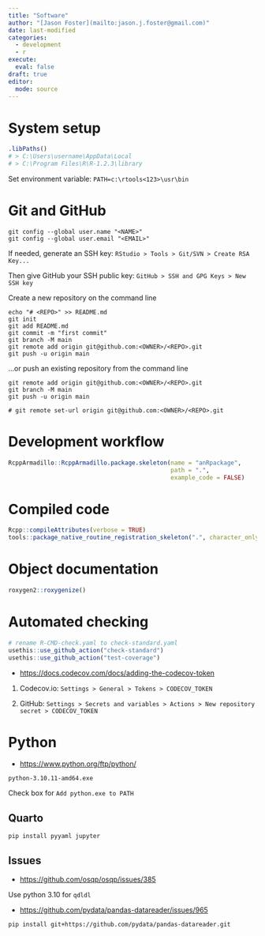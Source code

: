 ```yaml
---
title: "Software"
author: "[Jason Foster](mailto:jason.j.foster@gmail.com)"
date: last-modified
categories:
  - development
  - r
execute:
  eval: false
draft: true
editor: 
  mode: source
---
```


# System setup

```r
.libPaths()
# > C:\Users\username\AppData\Local
# > C:\Program Files\R\R-1.2.3\library
```

Set environment variable: `PATH=c:\rtools<123>\usr\bin`

# Git and GitHub

```         
git config --global user.name "<NAME>"
git config --global user.email "<EMAIL>"
```

If needed, generate an SSH key: `RStudio > Tools > Git/SVN > Create RSA Key...`

Then give GitHub your SSH public key: `GitHub > SSH and GPG Keys > New SSH key`

Create a new repository on the command line

```         
echo "# <REPO>" >> README.md
git init
git add README.md
git commit -m "first commit"
git branch -M main
git remote add origin git@github.com:<OWNER>/<REPO>.git
git push -u origin main
```

...or push an existing repository from the command line

```         
git remote add origin git@github.com:<OWNER>/<REPO>.git
git branch -M main
git push -u origin main
```

```         
# git remote set-url origin git@github.com:<OWNER>/<REPO>.git
```

# Development workflow

```r
RcppArmadillo::RcppArmadillo.package.skeleton(name = "anRpackage",
                                              path = ".",
                                              example_code = FALSE)
```

# Compiled code

```r
Rcpp::compileAttributes(verbose = TRUE)
tools::package_native_routine_registration_skeleton(".", character_only = FALSE)
```

# Object documentation

```r
roxygen2::roxygenize()
```

# Automated checking

```r
# rename R-CMD-check.yaml to check-standard.yaml
usethis::use_github_action("check-standard")
usethis::use_github_action("test-coverage")
```

-   <https://docs.codecov.com/docs/adding-the-codecov-token>

1.  Codecov.io: `Settings > General > Tokens > CODECOV_TOKEN`

2.  GitHub: `Settings > Secrets and variables > Actions > New repository secret > CODECOV_TOKEN`

# Python

-   <https://www.python.org/ftp/python/>

```         
python-3.10.11-amd64.exe
```

Check box for `Add python.exe to PATH`

## Quarto

```         
pip install pyyaml jupyter
```

## Issues

-   <https://github.com/osqp/osqp/issues/385>

Use python 3.10 for `qdldl`

-   <https://github.com/pydata/pandas-datareader/issues/965>

```         
pip install git+https://github.com/pydata/pandas-datareader.git
```
